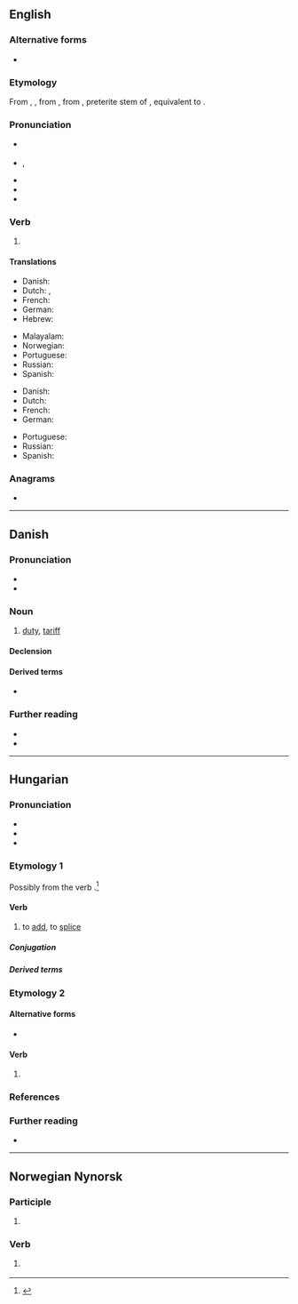 ==English==

===Alternative forms===
* {{l|en|tol'}}

===Etymology===
From {{inh|en|enm|tolde}}, {{m|enm|talde|pos=first and third person singular preterite}}, from {{inh|en|ang|tealde|pos=first and third person singular preterite}}, from {{der|en|gem-pro|*talid-}}, preterite stem of {{der|en|gem-pro|*taljaną||to count; tell}}, equivalent to {{suffix|en|tell|ed|nocat=1}}.

===Pronunciation===
* {{a|RP}} {{IPA|en|/təʊld/|/tɔʊld/}}
* {{a|US}} {{enPR|tōld}}, {{IPA|en|/toʊld/}}
* {{audio|en|en-us-told.ogg|Audio (US)}}
* {{rhymes|en|əʊld|s=1}}
* {{homophones|en|tolled}}

===Verb===
{{head|en|verb form}}

# {{en-past of|tell}}
#: {{ux|en|A tale is but half '''told''', if only one person tells it.}}

====Translations====
{{trans-top|simple past tense}}
* Danish: {{t|da|fortalte}}
* Dutch: {{t+|nl|vertelde}}, {{t+|nl|vertelden}}
* French: {{t+|fr|dit|alt=a dit}}
* German: {{t+|de|sagte}}
* Hebrew: {{t|he|לספר|sc=Hebr}}
{{trans-mid}}
* Malayalam: {{t|ml|പറഞ്ഞു}}
* Norwegian: {{t+|no|fortalte}}
* Portuguese: {{t+|pt|disse}}
* Russian: {{t+|ru|сказа́л}}
* Spanish: {{t+|es|dijo}}
{{trans-bottom}}

{{trans-top|past participle}}
* Danish: {{t|da|fortalt}}
* Dutch: {{t+|nl|verteld}}
* French: {{t+|fr|dit}}
* German: {{t+|de|gesagt}}
{{trans-mid}}
* Portuguese: {{t+|pt|dito}}
* Russian: {{t+|ru|сказа́вший}}
* Spanish: {{t+|es|dicho}}
{{trans-bottom}}

===Anagrams===
* {{anagrams|en|a=dlot|dolt}}

----

==Danish==

===Pronunciation===
* {{IPA|da|/tɔl/|[tˢʌlˀ]}}
* {{homophones|da|tolv}}

===Noun===
{{da-noun|en|-}}

# [[duty]], [[tariff]] {{gloss|tax placed on imports or exports}}

====Declension====
{{da-decl|en|n=sg}}

====Derived terms====
* {{l|da|tolder}}

===Further reading===
* {{R:DDO}}
* {{pedialite|lang=da}}

----

==Hungarian==

===Pronunciation===
* {{hu-IPA}}
* {{homophones|hu|toldd}}
* {{rhymes|hu|old|s=1}}

===Etymology 1===
Possibly from the verb {{af|hu|tol|t1=to push|-d|pos2=frequentative suffix|pos=verb}}.<ref>{{R:Zaicz 2006}}</ref>

====Verb====
{{hu-verb}}

# {{lb|hu|transitive}} to [[add]], to [[splice]]

=====Conjugation=====
{{hu-conj-ok|to|l|d}}

=====Derived terms=====
{{der4|hu
|tódít
|tódul
|toldalék
|toldás
|toldoz
}}
{{hu-verbpref|sep=4|told|hozzá|ki|meg}}

===Etymology 2===
{{affix|hu|tol|t1=to push|-d|id2=personal|pos2=personal suffix|nocat=y}}

====Alternative forms====
* {{l|hu|toljad}}

====Verb====
{{head|hu|verb form}}

# {{inflection of|hu|tol||2|s|sub|pres|def}}

===References===
<references/>

===Further reading===
* {{R:ErtSz}}

{{cln|hu|terms with lemma and non-lemma form etymologies|terms with verb and verb form etymologies}}

----

==Norwegian Nynorsk==

===Participle===
{{head|nn|participle|cat2=past participles|neuter|told|or|tolt|definite singular and plural|tolde}}

# {{nn-fcon|2012}} {{infl of|nn|tole||past|part}}

===Verb===
{{nn-verb-form}}

# {{nn-fcon|2012}} {{infl of|nn|tole||sup}}